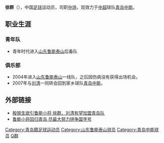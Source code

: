 {{Football player infobox
| playername =  徐群
| image =
| fullname = 徐群
| height = 178厘米
| nickname =
| dateofbirth = {{Birth date and age|year=1986|month=1|day=22}}
| cityofbirth = [[山东|山东]][[青岛|青岛]]
| countryofbirth = {{flagicon|CHN}}[[中国|中国]]
| currentclub = {{flagicon|CHN}}[[青岛中能|青岛中能]]
| clubnumber = 19
| position = [[中场|中场]]
| youthyears =
| youthclubs ={{flagicon|CHN}}[[山东鲁能泰山|山东鲁能泰山]]
| years = 2004-2006<br>2007-2008
| clubs = {{flagicon|CHN}}[[山东鲁能泰山|山东鲁能泰山]]<br>{{flagicon|CHN}}[[青岛中能|青岛中能]]
| caps(goals) =
| nationalyears =
| nationalteam =
| nationalcaps(goals) =
| pcupdate = 2009年1月25日（日） 06:40 (UTC)
| ntupdate = 2009年1月25日（日） 06:40 (UTC)
| manageryears =
| managerclubs =
}}

'''徐群'''（{{bd|1986年|1月22日|catIdx=X}}），中国[[足球|足球]]运动员，司职[[中场|中场]]，现效力于[[中超|中超]]球队[[青岛中能|青岛中能]]。
==职业生涯==
===青年队===
*青年时代进入[[山东鲁能泰山|山东鲁能泰山]]后备队
===俱乐部===
*2004年进入[[山东鲁能泰山|山东鲁能泰山]]一线队，之后因伤病没有获得出场机会。
*2007年与[[刘清|刘清]]一同转会回到家乡球队[[青岛中能|青岛中能]]。

==外部链接==
*[http://sports.sohu.com/20061218/n247100399.shtml 殷铁生欲引鲁能小将 徐群、刘清有望加盟青岛队] {{Wayback|url=http://sports.sohu.com/20061218/n247100399.shtml |date=20201020120048 }}
*[http://sports.mop.com/gnzc/ln/2007/0111/163848789.shtml 鲁能小将回归青岛 尽最大努力拼争国字号]{{dead link|date=2017年12月 |bot=InternetArchiveBot |fix-attempted=yes }}

{{DEFAULTSORT:XU Qun}}
{{2009年青岛中能名单}}

[[Category:青岛籍足球运动员|Category:青岛籍足球运动员]]
[[Category:山东鲁能泰山球员|Category:山东鲁能泰山球员]]
[[Category:青岛中能球员|Category:青岛中能球员]]
[[Category:徐姓|Q群]]